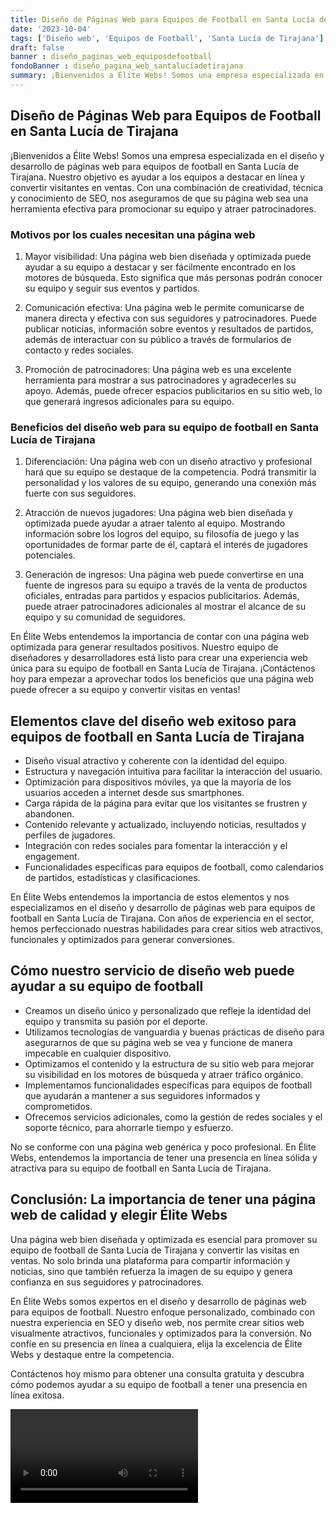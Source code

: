 ```yaml
---
title: Diseño de Páginas Web para Equipos de Football en Santa Lucía de Tirajana
date: '2023-10-04'
tags: ['Diseño web', 'Equipos de Football', 'Santa Lucía de Tirajana']
draft: false
banner : diseño_paginas_web_equiposdefootball
fondoBanner : diseño_pagina_web_santalucíadetirajana
summary: ¡Bienvenidos a Élite Webs! Somos una empresa especializada en el diseño y desarrollo de páginas web para equipos de football en Santa Lucía de Tirajana. Nuestro objetivo es ayudar a los equipos a destacar en línea y convertir visitantes en ventas. Con una combinación de creatividad, técnica y conocimiento de SEO, nos aseguramos de que su página web sea una herramienta efectiva para promocionar su equipo y atraer patrocinadores.
---
```


## Diseño de Páginas Web para Equipos de Football en Santa Lucía de Tirajana

¡Bienvenidos a Élite Webs! Somos una empresa especializada en el diseño y desarrollo de páginas web para equipos de football en Santa Lucía de Tirajana. Nuestro objetivo es ayudar a los equipos a destacar en línea y convertir visitantes en ventas. Con una combinación de creatividad, técnica y conocimiento de SEO, nos aseguramos de que su página web sea una herramienta efectiva para promocionar su equipo y atraer patrocinadores.

### Motivos por los cuales necesitan una página web

1. Mayor visibilidad: Una página web bien diseñada y optimizada puede ayudar a su equipo a destacar y ser fácilmente encontrado en los motores de búsqueda. Esto significa que más personas podrán conocer su equipo y seguir sus eventos y partidos.

2. Comunicación efectiva: Una página web le permite comunicarse de manera directa y efectiva con sus seguidores y patrocinadores. Puede publicar noticias, información sobre eventos y resultados de partidos, además de interactuar con su público a través de formularios de contacto y redes sociales.

3. Promoción de patrocinadores: Una página web es una excelente herramienta para mostrar a sus patrocinadores y agradecerles su apoyo. Además, puede ofrecer espacios publicitarios en su sitio web, lo que generará ingresos adicionales para su equipo.

### Beneficios del diseño web para su equipo de football en Santa Lucía de Tirajana

1. Diferenciación: Una página web con un diseño atractivo y profesional hará que su equipo se destaque de la competencia. Podrá transmitir la personalidad y los valores de su equipo, generando una conexión más fuerte con sus seguidores.

2. Atracción de nuevos jugadores: Una página web bien diseñada y optimizada puede ayudar a atraer talento al equipo. Mostrando información sobre los logros del equipo, su filosofía de juego y las oportunidades de formar parte de él, captará el interés de jugadores potenciales.

3. Generación de ingresos: Una página web puede convertirse en una fuente de ingresos para su equipo a través de la venta de productos oficiales, entradas para partidos y espacios publicitarios. Además, puede atraer patrocinadores adicionales al mostrar el alcance de su equipo y su comunidad de seguidores.

En Élite Webs entendemos la importancia de contar con una página web optimizada para generar resultados positivos. Nuestro equipo de diseñadores y desarrolladores está listo para crear una experiencia web única para su equipo de football en Santa Lucía de Tirajana. ¡Contáctenos hoy para empezar a aprovechar todos los beneficios que una página web puede ofrecer a su equipo y convertir visitas en ventas!

<GifSeo />

<Cta />

## Elementos clave del diseño web exitoso para equipos de football en Santa Lucía de Tirajana

- Diseño visual atractivo y coherente con la identidad del equipo.
- Estructura y navegación intuitiva para facilitar la interacción del usuario.
- Optimización para dispositivos móviles, ya que la mayoría de los usuarios acceden a internet desde sus smartphones.
- Carga rápida de la página para evitar que los visitantes se frustren y abandonen.
- Contenido relevante y actualizado, incluyendo noticias, resultados y perfiles de jugadores.
- Integración con redes sociales para fomentar la interacción y el engagement.
- Funcionalidades específicas para equipos de football, como calendarios de partidos, estadísticas y clasificaciones.

En Élite Webs entendemos la importancia de estos elementos y nos especializamos en el diseño y desarrollo de páginas web para equipos de football en Santa Lucía de Tirajana. Con años de experiencia en el sector, hemos perfeccionado nuestras habilidades para crear sitios web atractivos, funcionales y optimizados para generar conversiones.

## Cómo nuestro servicio de diseño web puede ayudar a su equipo de football

- Creamos un diseño único y personalizado que refleje la identidad del equipo y transmita su pasión por el deporte.
- Utilizamos tecnologías de vanguardia y buenas prácticas de diseño para asegurarnos de que su página web se vea y funcione de manera impecable en cualquier dispositivo.
- Optimizamos el contenido y la estructura de su sitio web para mejorar su visibilidad en los motores de búsqueda y atraer tráfico orgánico.
- Implementamos funcionalidades específicas para equipos de football que ayudarán a mantener a sus seguidores informados y comprometidos.
- Ofrecemos servicios adicionales, como la gestión de redes sociales y el soporte técnico, para ahorrarle tiempo y esfuerzo.

No se conforme con una página web genérica y poco profesional. En Élite Webs, entendemos la importancia de tener una presencia en línea sólida y atractiva para su equipo de football en Santa Lucía de Tirajana.

## Conclusión: La importancia de tener una página web de calidad y elegir Élite Webs

Una página web bien diseñada y optimizada es esencial para promover su equipo de football de Santa Lucía de Tirajana y convertir las visitas en ventas. No solo brinda una plataforma para compartir información y noticias, sino que también refuerza la imagen de su equipo y genera confianza en sus seguidores y patrocinadores.

En Élite Webs somos expertos en el diseño y desarrollo de páginas web para equipos de football. Nuestro enfoque personalizado, combinado con nuestra experiencia en SEO y diseño web, nos permite crear sitios web visualmente atractivos, funcionales y optimizados para la conversión. No confíe en su presencia en línea a cualquiera, elija la excelencia de Élite Webs y destaque entre la competencia.

Contáctenos hoy mismo para obtener una consulta gratuita y descubra cómo podemos ayudar a su equipo de football a tener una presencia en línea exitosa.

<Video />

<CtaBot job='Equipos de Football' city='Santa Lucía de Tirajana'/>

<Gmaps query='Santa Lucía de Tirajana+españa+maps' />